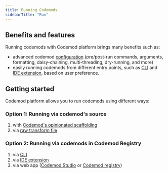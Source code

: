 ```yaml
---
title: Running Codemods
sidebarTitle: "Run"
---
```


## Benefits and features

Running codemods with Codemod platform brings many benefits such as:
- advanced codemod [configuration](/codemod-registry/introduction#required-codemod-package-structure:codemodrc-json-reference) (pre/post-run commands, arguments, formatting, daisy-chaining, multi-threading, dry-running, and more)
- easily running codemods from different entry points, such as [CLI](/deploying-codemods/cli) and [IDE extension](/deploying-codemods/vsce), based on user preference.

## Getting started

Codemod platform allows you to run codemods using different ways:

### Option 1: Running via codemod's source
1. with [Codemod's opinionated scaffolding](/deploying-codemods/cli#codemod-init)
2. via [raw transform file](/deploying-codemods/cli#run) 

### Option 2: Running via codemods in Codemod Registry
1. via [CLI](/deploying-codemods/cli#run)
2. via [IDE extension](/deploying-codemods/vsce)
3. via web app ([Codemod Studio](/codemod-studio) or [Codemod registry](/codemod-registry))
